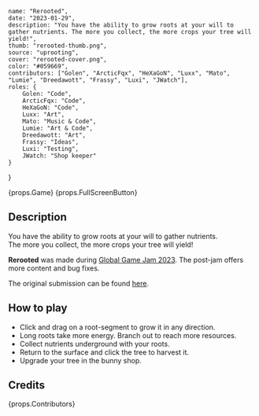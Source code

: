     name: "Rerooted",
    date: "2023-01-29",
    description: "You have the ability to grow roots at your will to gather nutrients. The more you collect, the more crops your tree will yield!",
    thumb: "rerooted-thumb.png",
    source: "uprooting",
    cover: "rerooted-cover.png",
    color: "#059669",
    contributors: ["Golen", "ArcticFqx", "HeXaGoN", "Luxx", "Mato", "Lumie", "Dreedawott", "Frassy", "Luxi", "JWatch"],
    roles: {
        Golen: "Code",
        ArcticFqx: "Code",
        HeXaGoN: "Code",
        Luxx: "Art",
        Mato: "Music & Code",
        Lumie: "Art & Code",
        Dreedawott: "Art",
        Frassy: "Ideas",
        Luxi: "Testing",
        JWatch: "Shop keeper"
    }
}

{props.Game}
{props.FullScreenButton}


## Description
You have the ability to grow roots at your will to gather nutrients.  
The more you collect, the more crops your tree will yield!

**Rerooted** was made during [Global Game Jam 2023](https://globalgamejam.org/). The post-jam offers more content and bug fixes.

The original submission can be found [here](https://globalgamejam.org/2023/games/rerooted-2).

## How to play

* Click and drag on a root-segment to grow it in any direction.
* Long roots take more energy. Branch out to reach more resources.
* Collect nutrients underground with your roots.
* Return to the surface and click the tree to harvest it.
* Upgrade your tree in the bunny shop.

## Credits

{props.Contributors}